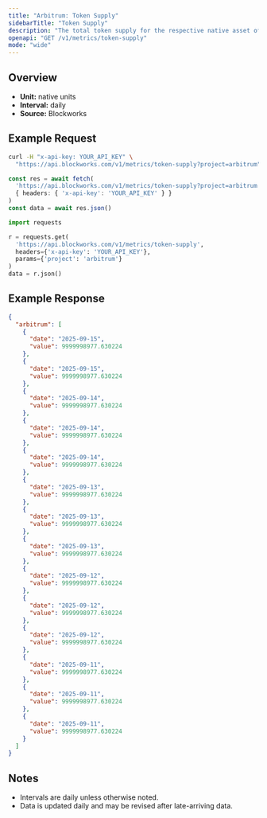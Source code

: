 ```yaml
---
title: "Arbitrum: Token Supply"
sidebarTitle: "Token Supply"
description: "The total token supply for the respective native asset of that chain. Inclusive of all locked tokens."
openapi: "GET /v1/metrics/token-supply"
mode: "wide"
---
```


## Overview

- **Unit:** native units
- **Interval:** daily
- **Source:** Blockworks

## Example Request

<CodeGroup>

```bash cURL
curl -H "x-api-key: YOUR_API_KEY" \
  "https://api.blockworks.com/v1/metrics/token-supply?project=arbitrum"
```

```typescript TypeScript
const res = await fetch(
  'https://api.blockworks.com/v1/metrics/token-supply?project=arbitrum',
  { headers: { 'x-api-key': 'YOUR_API_KEY' } }
)
const data = await res.json()
```

```python Python
import requests

r = requests.get(
  'https://api.blockworks.com/v1/metrics/token-supply',
  headers={'x-api-key': 'YOUR_API_KEY'},
  params={'project': 'arbitrum'}
)
data = r.json()
```

</CodeGroup>

## Example Response

```json
{
  "arbitrum": [
    {
      "date": "2025-09-15",
      "value": 9999998977.630224
    },
    {
      "date": "2025-09-15",
      "value": 9999998977.630224
    },
    {
      "date": "2025-09-14",
      "value": 9999998977.630224
    },
    {
      "date": "2025-09-14",
      "value": 9999998977.630224
    },
    {
      "date": "2025-09-14",
      "value": 9999998977.630224
    },
    {
      "date": "2025-09-13",
      "value": 9999998977.630224
    },
    {
      "date": "2025-09-13",
      "value": 9999998977.630224
    },
    {
      "date": "2025-09-13",
      "value": 9999998977.630224
    },
    {
      "date": "2025-09-12",
      "value": 9999998977.630224
    },
    {
      "date": "2025-09-12",
      "value": 9999998977.630224
    },
    {
      "date": "2025-09-12",
      "value": 9999998977.630224
    },
    {
      "date": "2025-09-11",
      "value": 9999998977.630224
    },
    {
      "date": "2025-09-11",
      "value": 9999998977.630224
    },
    {
      "date": "2025-09-11",
      "value": 9999998977.630224
    }
  ]
}
```

## Notes
- Intervals are daily unless otherwise noted.
- Data is updated daily and may be revised after late-arriving data.